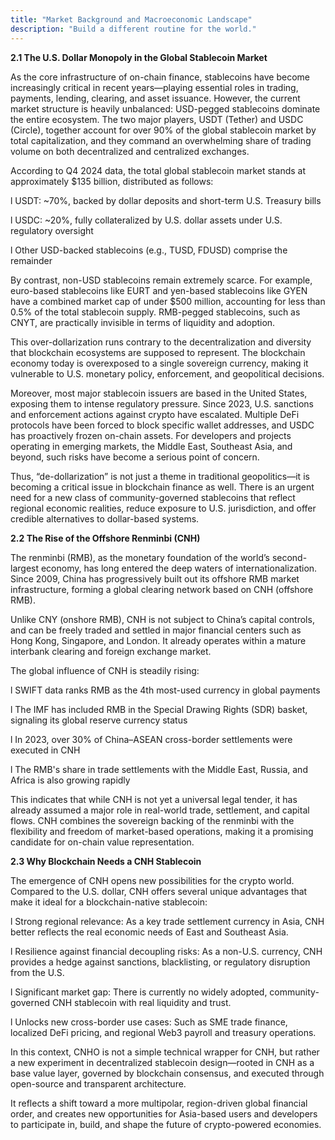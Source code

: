 ```yaml
---
title: "Market Background and Macroeconomic Landscape"
description: "Build a different routine for the world."
---
```


**2.1 The U.S. Dollar Monopoly in the Global Stablecoin Market**

As the core infrastructure of on-chain finance, stablecoins have become increasingly critical in recent years—playing essential roles in trading, payments, lending, clearing, and asset issuance. However, the current market structure is heavily unbalanced: USD-pegged stablecoins dominate the entire ecosystem. The two major players, USDT (Tether) and USDC (Circle), together account for over 90% of the global stablecoin market by total capitalization, and they command an overwhelming share of trading volume on both decentralized and centralized exchanges.

According to Q4 2024 data, the total global stablecoin market stands at approximately \$135 billion, distributed as follows:

l USDT: ~70%, backed by dollar deposits and short-term U.S. Treasury bills

l USDC: ~20%, fully collateralized by U.S. dollar assets under U.S. regulatory oversight

l Other USD-backed stablecoins (e.g., TUSD, FDUSD) comprise the remainder

By contrast, non-USD stablecoins remain extremely scarce. For example, euro-based stablecoins like EURT and yen-based stablecoins like GYEN have a combined market cap of under \$500 million, accounting for less than 0.5% of the total stablecoin supply. RMB-pegged stablecoins, such as CNYT, are practically invisible in terms of liquidity and adoption.

This over-dollarization runs contrary to the decentralization and diversity that blockchain ecosystems are supposed to represent. The blockchain economy today is overexposed to a single sovereign currency, making it vulnerable to U.S. monetary policy, enforcement, and geopolitical decisions.

Moreover, most major stablecoin issuers are based in the United States, exposing them to intense regulatory pressure. Since 2023, U.S. sanctions and enforcement actions against crypto have escalated. Multiple DeFi protocols have been forced to block specific wallet addresses, and USDC has proactively frozen on-chain assets. For developers and projects operating in emerging markets, the Middle East, Southeast Asia, and beyond, such risks have become a serious point of concern.

Thus, “de-dollarization” is not just a theme in traditional geopolitics—it is becoming a critical issue in blockchain finance as well. There is an urgent need for a new class of community-governed stablecoins that reflect regional economic realities, reduce exposure to U.S. jurisdiction, and offer credible alternatives to dollar-based systems.

**2.2 The Rise of the Offshore Renminbi (CNH)**

The renminbi (RMB), as the monetary foundation of the world’s second-largest economy, has long entered the deep waters of internationalization. Since 2009, China has progressively built out its offshore RMB market infrastructure, forming a global clearing network based on CNH (offshore RMB).

Unlike CNY (onshore RMB), CNH is not subject to China’s capital controls, and can be freely traded and settled in major financial centers such as Hong Kong, Singapore, and London. It already operates within a mature interbank clearing and foreign exchange market.

The global influence of CNH is steadily rising:

l SWIFT data ranks RMB as the 4th most-used currency in global payments

l The IMF has included RMB in the Special Drawing Rights (SDR) basket, signaling its global reserve currency status

l In 2023, over 30% of China–ASEAN cross-border settlements were executed in CNH

l The RMB's share in trade settlements with the Middle East, Russia, and Africa is also growing rapidly

This indicates that while CNH is not yet a universal legal tender, it has already assumed a major role in real-world trade, settlement, and capital flows. CNH combines the sovereign backing of the renminbi with the flexibility and freedom of market-based operations, making it a promising candidate for on-chain value representation.

**2.3 Why Blockchain Needs a CNH Stablecoin**

The emergence of CNH opens new possibilities for the crypto world. Compared to the U.S. dollar, CNH offers several unique advantages that make it ideal for a blockchain-native stablecoin:

l Strong regional relevance: As a key trade settlement currency in Asia, CNH better reflects the real economic needs of East and Southeast Asia.

l Resilience against financial decoupling risks: As a non-U.S. currency, CNH provides a hedge against sanctions, blacklisting, or regulatory disruption from the U.S.

l Significant market gap: There is currently no widely adopted, community-governed CNH stablecoin with real liquidity and trust.

l Unlocks new cross-border use cases: Such as SME trade finance, localized DeFi pricing, and regional Web3 payroll and treasury operations.

In this context, CNHO is not a simple technical wrapper for CNH, but rather a new experiment in decentralized stablecoin design—rooted in CNH as a base value layer, governed by blockchain consensus, and executed through open-source and transparent architecture.

It reflects a shift toward a more multipolar, region-driven global financial order, and creates new opportunities for Asia-based users and developers to participate in, build, and shape the future of crypto-powered economies.